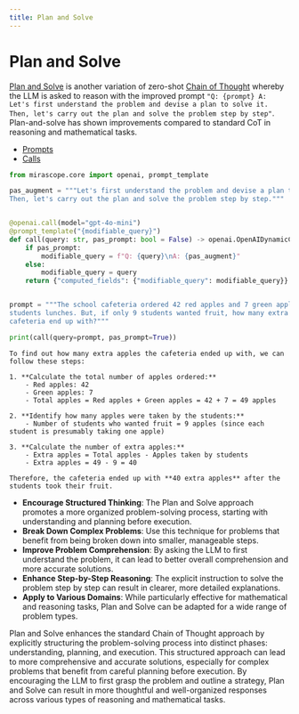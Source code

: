 ```yaml
---
title: Plan and Solve
---
```


# Plan and Solve

[Plan and Solve](https://arxiv.org/pdf/2305.04091) is another variation of zero-shot [Chain of Thought](https://arxiv.org/abs/2201.11903) whereby the LLM is asked to reason with the improved prompt `"Q: {prompt} A: Let's first understand the problem and devise a plan to solve it. Then, let's carry out the plan and solve the problem step by step"`. Plan-and-solve has shown improvements compared to standard CoT in reasoning and mathematical tasks.

<Info title="Mirascope Concepts Used" collapsible={true} defaultCollapsed={true}>
<ul>
<li><a href="/docs/mirascope/learn/prompts/">Prompts</a></li>
<li><a href="/docs/mirascope/learn/calls/">Calls</a></li>
</ul>
</Info>


```python
from mirascope.core import openai, prompt_template

pas_augment = """Let's first understand the problem and devise a plan to solve it.
Then, let's carry out the plan and solve the problem step by step."""


@openai.call(model="gpt-4o-mini")
@prompt_template("{modifiable_query}")
def call(query: str, pas_prompt: bool = False) -> openai.OpenAIDynamicConfig:
    if pas_prompt:
        modifiable_query = f"Q: {query}\nA: {pas_augment}"
    else:
        modifiable_query = query
    return {"computed_fields": {"modifiable_query": modifiable_query}}


prompt = """The school cafeteria ordered 42 red apples and 7 green apples for
students lunches. But, if only 9 students wanted fruit, how many extra did the
cafeteria end up with?"""

print(call(query=prompt, pas_prompt=True))
```

```
To find out how many extra apples the cafeteria ended up with, we can follow these steps:

1. **Calculate the total number of apples ordered:**
    - Red apples: 42
    - Green apples: 7
    - Total apples = Red apples + Green apples = 42 + 7 = 49 apples

2. **Identify how many apples were taken by the students:**
    - Number of students who wanted fruit = 9 apples (since each student is presumably taking one apple)

3. **Calculate the number of extra apples:**
    - Extra apples = Total apples - Apples taken by students
    - Extra apples = 49 - 9 = 40

Therefore, the cafeteria ended up with **40 extra apples** after the students took their fruit.
```

<Info title="Effective Plan and Solve Usage">
<ul>
<li><strong>Encourage Structured Thinking</strong>: The Plan and Solve approach promotes a more organized problem-solving process, starting with understanding and planning before execution.</li>
<li><strong>Break Down Complex Problems</strong>: Use this technique for problems that benefit from being broken down into smaller, manageable steps.</li>
<li><strong>Improve Problem Comprehension</strong>: By asking the LLM to first understand the problem, it can lead to better overall comprehension and more accurate solutions.</li>
<li><strong>Enhance Step-by-Step Reasoning</strong>: The explicit instruction to solve the problem step by step can result in clearer, more detailed explanations.</li>
<li><strong>Apply to Various Domains</strong>: While particularly effective for mathematical and reasoning tasks, Plan and Solve can be adapted for a wide range of problem types.</li>
</ul>
</Info>

Plan and Solve enhances the standard Chain of Thought approach by explicitly structuring the problem-solving process into distinct phases: understanding, planning, and execution. This structured approach can lead to more comprehensive and accurate solutions, especially for complex problems that benefit from careful planning before execution. By encouraging the LLM to first grasp the problem and outline a strategy, Plan and Solve can result in more thoughtful and well-organized responses across various types of reasoning and mathematical tasks.

